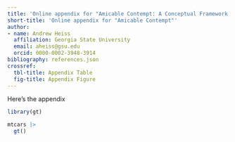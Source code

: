 ```yaml
---
title: 'Online appendix for "Amicable Contempt: A Conceptual Framework for Understanding International NGO Behavior in the Era of Closing Civic Space"'
short-title: 'Online appendix for "Amicable Contempt"'
author:
- name: Andrew Heiss
  affiliation: Georgia State University
  email: aheiss@gsu.edu
  orcid: 0000-0002-3948-3914
bibliography: references.json
crossref: 
  tbl-title: Appendix Table
  fig-title: Appendix Figure
---
```


Here's the appendix

```r
library(gt)

mtcars |>
  gt()
```

